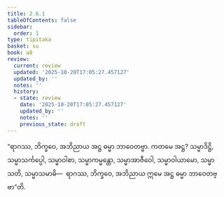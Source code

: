 ```yaml
---
title: 2.6.1
tableOfContents: false
sidebar:
  order: 1
type: tipitaka
basket: su
book: a8
review:
  current: review
  updated: '2025-10-20T17:05:27.457127'
  updated_by: ''
  notes: ''
  history:
  - state: review
    date: '2025-10-20T17:05:27.457127'
    updated_by: ''
    notes: ''
    previous_state: draft
---
```



<DynamicBreadcrumb />


<ReviewStatus review={frontmatter.review} showDetails={true} />

<HypothesisAnnotation frontmatter={frontmatter} />

<Division number="117" book="a8" e="ch" v="17" p="161">

<Paragraph number="857" book="a8">
“ရာဂဿ, ဘိက္ခဝေ, အဘိညာယ အဋ္ဌ ဓမ္မာ ဘာဝေတဗ္ဗာ. ကတမေ အဋ္ဌ? သမ္မာဒိဋ္ဌိ, သမ္မာသင်္ကပ္ပေါ, သမ္မာဝါစာ, သမ္မာကမ္မန္တော, သမ္မာအာဇီဝေါ, သမ္မာဝါယာမော, သမ္မာသတိ, သမ္မာသမာဓိ—  ရာဂဿ, ဘိက္ခဝေ, အဘိညာယ ဣမေ အဋ္ဌ ဓမ္မာ ဘာဝေတဗ္ဗာ”တိ.
</Paragraph>
</Division>